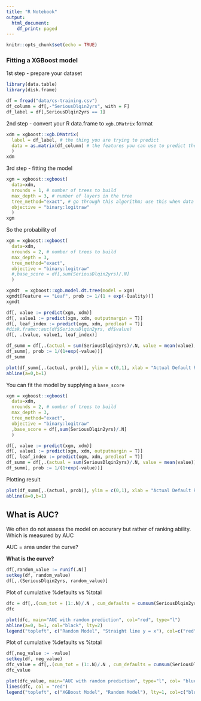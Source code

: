 ```yaml
---
title: "R Notebook"
output:
  html_document:
    df_print: paged
---
```


```r
knitr::opts_chunk$set(echo = TRUE)
```

### Fitting a XGBoost model

1st step - prepare your dataset
```r
library(data.table)
library(disk.frame)
```


```r
df = fread("data/cs-training.csv")
df_column = df[,-"SeriousDlqin2yrs", with = F]
df_label = df[,SeriousDlqin2yrs == 1]
```

2nd step - convert your R data.frame to `xgb.DMatrix` format
```r
xdm = xgboost::xgb.DMatrix(
  label = df_label, # the thing you are trying to predict
  data = as.matrix(df_column) # the features you can use to predict the label
  )
xdm
```

3rd step - fitting the model
```r
xgm = xgboost::xgboost(
  data=xdm,
  nrounds = 1, # number of trees to build
  max_depth = 3, # number of layers in the tree
  tree_method="exact", # go through this algorithm; use this when data set is small
  objective = "binary:logitraw"
  )
xgm
```

So the probability of
```r
xgm = xgboost::xgboost(
  data=xdm,
  nrounds = 2, # number of trees to build
  max_depth = 3,
  tree_method="exact",
  objective = "binary:logitraw"
  #,base_score = df[,sum(SeriousDlqin2yrs)/.N]
  )

xgmdt  = xgboost::xgb.model.dt.tree(model = xgm)
xgmdt[Feature == "Leaf", prob := 1/(1 + exp(-Quality))]
xgmdt
```

```r
df[, value := predict(xgm, xdm)]
df[, value1 := predict(xgm, xdm, outputmargin = T)]
df[, leaf_index := predict(xgm, xdm, predleaf = T)]
#disk.frame::auc(df$SeriousDlqin2yrs, df$value)
df[, .(value, value1, leaf_index)]
```

```r
df_summ = df[,.(actual = sum(SeriousDlqin2yrs)/.N, value = mean(value), min=min(value), max = max(value)), leaf_index]
df_summ[, prob := 1/(1+exp(-value))]
df_summ
```

```r
plot(df_summ[,.(actual, prob)], ylim = c(0,1), xlab = "Actual Default Rate", ylab = "Predicted Default Rate", main="Actual vs Predicted Default Rate (base_score = 0.5)")
abline(a=0,b=1)
```


You can fit the model by supplying a `base_score`
```r
xgm = xgboost::xgboost(
  data=xdm,
  nrounds = 2, # number of trees to build
  max_depth = 3,
  tree_method="exact",
  objective = "binary:logitraw"
  ,base_score = df[,sum(SeriousDlqin2yrs)/.N]
  )

df[, value := predict(xgm, xdm)]
df[, value1 := predict(xgm, xdm, outputmargin = T)]
df[, leaf_index := predict(xgm, xdm, predleaf = T)]
df_summ = df[,.(actual = sum(SeriousDlqin2yrs)/.N, value = mean(value)), leaf_index]
df_summ[, prob := 1/(1+exp(-value))]
```


Plotting result
```r
plot(df_summ[,.(actual, prob)], ylim = c(0,1), xlab = "Actual Default Rate", ylab = "Predicted Default Rate", main="Actual vs Predicted Default Rate (base_score = 0.066)")
abline(a=0,b=1)
```


## What is AUC?

We often do not assess the model on accurary but rather of ranking ability. Which is measured by AUC

AUC = area under the curve?

**What is the curve?**

```r
df[,random_value := runif(.N)]
setkey(df, random_value)
df[,.(SeriousDlqin2yrs, random_value)]
```

Plot of cumulative %defaults vs %total
```r
dfc = df[,.(cum_tot = (1:.N)/.N , cum_defaults = cumsum(SeriousDlqin2yrs)/sum(SeriousDlqin2yrs))]
dfc
```

```r
plot(dfc, main="AUC with random prediction", col="red", type="l")
abline(a=0, b=1, col="black", lty=2)
legend("topleft", c("Random Model", "Straight line y = x"), col=c("red","black"), lty=c(1,2))
```



Plot of cumulative %defaults vs %total
```r
df[,neg_value := -value]
setkey(df, neg_value)
dfc_value = df[,.(cum_tot = (1:.N)/.N , cum_defaults = cumsum(SeriousDlqin2yrs)/sum(SeriousDlqin2yrs))]
dfc_value
```

```r
plot(dfc_value, main="AUC with random prediction", type="l", col= "blue")
lines(dfc, col = "red")
legend("topleft", c("XGBoost Model", "Random Model"), lty=1, col=c("blue","red"))
```